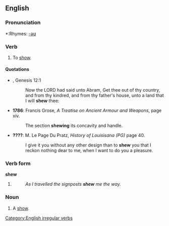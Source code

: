==English==

===Pronunciation===
*:Rhymes: [[Rhymes:English:-əʊ|-əʊ]]

===Verb===
{{en-verb|shews|shewing|shewed|'''[[shewed]]''' ''or'' '''[[shewn]]'''}}

# {{archaic}} To [[show]].

====Quotations====
*{{RQ:Authorized Version}}, Genesis 12:1
*: Now the LORD had said unto Abram, Get thee out of thy country, and from thy kindred, and from thy father's house, unto a land that I will '''shew''' thee:
*'''1786''': Francis Grose, ''A Treatise on Ancient Armour and Weapons'', page xiv.
*: The section '''shewing''' its concavity and handle.
*'''????''': M. Le Page Du Pratz, ''History of Louisisana (PG)'' page 40.
*: I give it you without any other design than to '''shew''' you that I reckon nothing dear to me, when I want to do you a pleasure.

===Verb form===
'''shew'''

# {{italbrac|[[East Anglia]] dialect}} {{past of|[[show]]}}
#: ''As I travelled the signposts '''shew''' me the way.''

===Noun===
{{en-noun}}

# {{archaic}} A [[show]].

[[Category:English irregular verbs]]